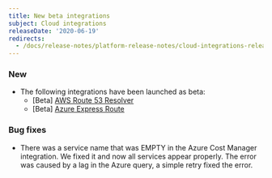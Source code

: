 ```yaml
---
title: New beta integrations
subject: Cloud integrations
releaseDate: '2020-06-19'
redirects:
  - /docs/release-notes/platform-release-notes/cloud-integrations-release-notes/2020-6-19-new-beta-integrations
---
```


### New

* The following integrations have been launched as beta:
  * \[Beta] [AWS Route 53 Resolver](https://docs.newrelic.com/docs/integrations/amazon-integrations/aws-integrations-list/aws-route-53-monitoring-integration)
  * \[Beta] [Azure Express Route](https://docs.newrelic.com/docs/integrations/microsoft-azure-integrations/azure-integrations-list/azure-express-route-monitoring-integration)

### Bug fixes

* There was a service name that was EMPTY in the Azure Cost Manager integration. We fixed it and now all services appear properly. The error was caused by a lag in the Azure query, a simple retry fixed the error.
